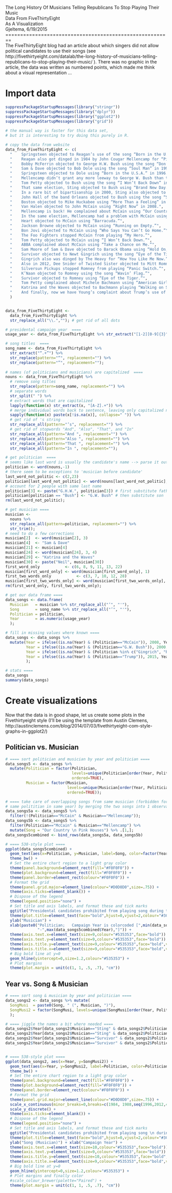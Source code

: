 The Long History Of Musicians Telling Republicans To Stop Playing Their Music  
Data From FiveThirtyEight  
As A Visualization  
Gjeltema, 6/19/2015  
========================================================  
The FiveThirtyEight blog had an article about which singers did not allow 
political candidates to use their songs 
(see http://fivethirtyeight.com/datalab/the-long-history-of-musicians-telling-republicans-to-stop-playing-their-music/
). There was no graphic in the article, the data was written as numbered points, 
which made me think about a visual representation ...  

# Import data
```{r dataMusiciansCandidates}
suppressPackageStartupMessages(library("stringr"))
suppressPackageStartupMessages(library("dplyr"))
suppressPackageStartupMessages(library("ggplot2"))
suppressPackageStartupMessages(library("grid"))
                               
# the manual way is faster for this data set,
# but it is interesting to try doing this purely in R.

# copy the data from website 
data_from_FiveThirtyEight <- c(
  "    Springsteen objected to Reagan’s use of the song “Born in the U.S.A.” during the 1984 election.", 
  "    Reagan also got dinged in 1984 by John Cougar Mellencamp for “Pink Houses.”",
  "    Bobby McFerrin objected to George H.W. Bush using the song “Don’t Worry, Be Happy” in 1988.",
  "    Sam & Dave objected to Bob Dole using the song “Soul Man” in 1996.",
  "    Springsteen objected to Dole using “Born in the U.S.A.” in 1996.",
  "    Mellencamp didn’t grant any more leeway to George W. Bush than to Reagan. Mellencamp complained when Bush used “R.O.C.K. in the U.S.A.” in 2000.",
  "    Tom Petty objected to Bush using the song “I Won’t Back Down” in 2000.",
  "    That same election, Sting objected to Bush using “Brand New Day.”",
  "    In a rare bit of bipartisanship in 2000, Sting also objected to Al Gore using “Brand New Day.”",
  "    John Hall of the band Orleans objected to Bush using the song “Still the One” during his re-election campaign in 2004.",
  "    Boston objected to Mike Huckabee using “More Than a Feeling” in 2008.",
  "    Van Halen objected to John McCain using “Right Now” in 2008.",
  "    Mellencamp is back! He complained about McCain using “Our Country” in 2008.",
  "    In the same election, Mellencamp had a problem with McCain using the song “Pink Houses.”",
  "    Heart objected to McCain using “Barracuda.”",
  "    Jackson Browne objected to McCain using “Running on Empty.”",
  "    Bon Jovi objected to McCain using “Who Says You Can’t Go Home.”",
  "    The Foo Fighters stopped McCain from playing “My Hero.”",
  "    Tom Petty objected to McCain using “I Won’t Back Down.”",
  "    ABBA complained about McCain using “Take a Chance on Me.”",
  "    Sam Moore of Sam & Dave objected to Barack Obama using “Hold On, I’m Coming” during the 2008 election.",
  "    Survivor objected to Newt Gingrich using the song “Eye of the Tiger” in 2012.",
  "    Gingrich also was dinged by The Heavy for “How You Like Me Now.”",
  "    Also in 2012, Dee Snider of Twisted Sister objected to Mitt Romney using “We’re Not Gonna Take It.”",
  "    Silversun Pickups stopped Romney from playing “Panic Switch.”",
  "    K’Naan objected to Romney using the song “Wavin’ Flag.”",
  "    Survivor objected to Romney using “Eye of the Tiger.”",
  "    Tom Petty complained about Michele Bachmann using “American Girl” in 2012.",
  "    Katrina and the Waves objected to Bachmann playing “Walking on Sunshine.”",
  "    And finally, now we have Young’s complaint about Trump’s use of “Rockin’ in the Free World.”"
  )


data_from_FiveThirtyEight <- 
  data_from_FiveThirtyEight %>% 
  str_replace_all("\\.",""); # get rid of all dots

# presidental campaign year  ====
usage_year <- data_from_FiveThirtyEight %>% str_extract("[1-2][0-9]{3}") # some NA

# song titles  ====
song_name <- data_from_FiveThirtyEight %>% 
  str_extract("“.+”") %>%
  str_replace(pattern="“", replacement="") %>% 
  str_replace(pattern="”", replacement="");
  
# names (of politicians and musicians) are capitalized  ====
nouns <- data_from_FiveThirtyEight %>%
  # remove song titles 
  str_replace(pattern=song_name, replacement="") %>%
  # separate words
  str_split(" ") %>%
  # extract words that are capitalized
  lapply(function(x) str_extract(x, "[A-Z].+")) %>%
  # merge individual words back to sentence, leaving only capitalized names
  sapply(function(x) paste(x[!is.na(x)], collapse=" ")) %>%
  # get rid of 's string
  str_replace_all(pattern="’s", replacement="") %>%
  # get rid of stopwords "And", "Also", "That", and "In"  
  str_replace_all(pattern="And ", replacement="") %>%
  str_replace_all(pattern="Also ", replacement="") %>%
  str_replace_all(pattern="That ", replacement="") %>%
  str_replace_all(pattern="In ", replacement="");

# get politician  ====
# seems like last word is usually the candidate's name --> parse it out
politician <- word(nouns,-1) 
# there seem to be exceptions to 'musician before candidate'
last_word_not_politic <- c(2,23)
politician[last_word_not_politic] <- word(nouns[last_word_not_politic], 1)
# account for 2 people with same last name
politician[3] <- paste("G.H.W.", politician[3]) # first substitute father
politician[politician == "Bush"] <- "G.W. Bush" # then substitute son
rm(last_word_not_politic);

# get musician ====
musician <- 
  nouns %>% 
  str_replace_all(pattern=politician, replacement="") %>% 
  str_trim(); 
# need to do a few corrections 
musician[2]  <- word(musician[2], 3)
musician[4]  <- "Sam & Dave"
musician[21] <- musician[4]
musician[24] <- word(musician[24], 3, 4)
musician[29] <- "Katrina and the Waves"
musician[30] <- paste("Neil", musician[30])
first_word_only           <- c(6, 8, 9, 11, 13, 22)
musician[first_word_only] <- word(musician[first_word_only], 1)
first_two_words_only           <- c(3, 7, 10, 12, 28) 
musician[first_two_words_only] <- word(musician[first_two_words_only], 1, 2);
rm(first_word_only, first_two_words_only);

# get our data frame ====
data_songs <- data.frame(
  Musician   = musician %>% str_replace_all("’", "'"),
  Song       = song_name %>% str_replace_all("’", "'"),
  Politician = politician,
  Year       = as.numeric(usage_year)
  );

# fill in missing values where known ====
data_songs <- data_songs %>% 
  mutate(Year = ifelse((is.na(Year) & (Politician=="McCain")), 2008, Year),
         Year = ifelse((is.na(Year) & (Politician=="G.W. Bush")), 2000, Year),
         Year = ifelse((is.na(Year) & (Politician %in% c("Gingrich", "Romney", "Bachmann"))), 2012, Year),
         Year = ifelse((is.na(Year) & (Politician=="Trump")), 2015, Year)
         );

# stats ====
data_songs
summary(data_songs)
```

# Create visualizations  
Now that the data is in good shape, let us create some plots in the 
Fivethirtyeight style (I'll be using the template from Austin Clemens,
http://austinclemens.com/blog/2014/07/03/fivethirtyeight-com-style-graphs-in-ggplot2/)  

## Politician vs. Musician
```{r dataVizByMusician, fig.width=10}
# ==== sort politician and musician by year and politician ====
data_songs5 <- data_songs %>% 
  mutate(Politician = factor(Politician, 
                             levels=unique(Politician[order(Year, Politician)]), 
                             ordered=TRUE),
         Musician = factor(Musician, 
                           levels=unique(Musician[order(Year, Politician, Musician)]), 
                           ordered=TRUE));

# ==== take care of overlapping songs from same musician (forbidden for
# same polititian in same year) by merging the two songs into 1 observation ====
data_songs5a <- data_songs5 %>% 
  filter(!(Politician=="McCain" & Musician=="Mellencamp"));
data_songs5b <- data_songs5 %>% 
  filter(Politician=="McCain" & Musician=="Mellencamp") %>%
  mutate(Song = "Our Country \n Pink Houses") %>% .[1,];
data_songs5combined <- bind_rows(data_songs5a, data_songs5b)

# ==== 538-style plot ====
ggplot(data_songs5combined) +
  geom_text(aes(x=Politician, y=Musician, label=Song, color=factor(Year), size=0.6)) +
  theme_bw() +
  # Set the entire chart region to a light gray color
  theme(panel.background=element_rect(fill="#F0F0F0")) +
  theme(plot.background=element_rect(fill="#F0F0F0")) +
  theme(panel.border=element_rect(colour="#F0F0F0")) +
  # Format the grid
  theme(panel.grid.major=element_line(colour="#D0D0D0",size=.75)) +
  theme(axis.ticks=element_blank()) +
  # Dispose of the legend
  theme(legend.position="none") +
  # Set title and axis labels, and format these and tick marks
  ggtitle("Presidental candidates prohibited from playing song during their campaign") +
  theme(plot.title=element_text(face="bold",hjust=0,vjust=2,colour="#3C3C3C",size=14)) +
  ylab("Musician") + 
  xlab(paste0("Politician;   Campaign Year is colorcoded [",min(data_songs5combined$Year),
              "-",max(data_songs5combined$Year),"]")) +
  theme(axis.text.x=element_text(size=9,colour="#535353",face="bold")) +
  theme(axis.text.y=element_text(size=9,colour="#535353",face="bold")) +
  theme(axis.title.y=element_text(size=9,colour="#535353",face="bold",vjust=1.5)) +
  theme(axis.title.x=element_text(size=9,colour="#535353",face="bold",vjust=-.5)) +
  # Big bold line at y=0
  geom_hline(yintercept=0,size=1.2,colour="#535353") +
  # Plot margins
  theme(plot.margin = unit(c(1, 1, .5, .7), "cm"))
```

## Year vs. Song & Musician
```{r dataVizBySongMusician, fig.width=10}
# ==== sort song & musician by year and politician ====
data_songs2 <- data_songs %>% mutate(
  SongMusi  = paste0(Song, " (", Musician, ")"),
  SongMusi2 = factor(SongMusi, levels=unique(SongMusi[order(Year, Politician, Musician, SongMusi)]), ordered=TRUE) 
  );

# ==== jiggle the names a bit where needed ====
data_songs2$Year[data_songs2$Musician=="Sting" & data_songs2$Politician=="Gore"] <- 2000.9;
data_songs2$Year[data_songs2$Musician=="Sting" & data_songs2$Politician=="G.W. Bush"] <- 1998.1;
data_songs2$Year[data_songs2$Musician=="Survivor" & data_songs2$Politician=="Romney"] <- 2013.5;
data_songs2$Year[data_songs2$Musician=="Survivor" & data_songs2$Politician=="Gingrich"] <- 2010.5;


# ==== 538-style plot ====
ggplot(data_songs2, aes(x=Year, y=SongMusi2)) +  
  geom_text(aes(x=Year, y=SongMusi2, label=Politician, color=Politician, size=1)) +
  theme_bw() +
  # Set the entire chart region to a light gray color
  theme(panel.background=element_rect(fill="#F0F0F0")) +
  theme(plot.background=element_rect(fill="#F0F0F0")) +
  theme(panel.border=element_rect(colour="#F0F0F0")) +
  # Format the grid
  theme(panel.grid.major=element_line(colour="#D0D0D0",size=.75)) +
  scale_x_continuous(minor_breaks=0,breaks=c(1984, 1988,seq(1996,2012,4),2015),limits=c(1984,2015)) +
  scale_y_discrete() + 
  theme(axis.ticks=element_blank()) +
  # Dispose of the legend
  theme(legend.position="none") +
  # Set title and axis labels, and format these and tick marks
  ggtitle("Presidental candidates prohibited from playing song \n during their campaign") +
  theme(plot.title=element_text(face="bold",hjust=0,vjust=2,colour="#3C3C3C",size=15)) +
  ylab("Song (Musician)") + xlab("Campaign Year") +
  theme(axis.text.x=element_text(size=10,colour="#535353",face="bold")) +
  theme(axis.text.y=element_text(size=9,colour="#535353",face="bold")) +
  theme(axis.title.y=element_text(size=10,colour="#535353",face="bold",vjust=1.5)) +
  theme(axis.title.x=element_text(size=9,colour="#535353",face="bold",vjust=-.5)) +
  # Big bold line at y=0
  geom_hline(yintercept=0,size=1.2,colour="#535353") +
  # Plot margins and finally color
  #scale_colour_brewer(palette="Paired") +
  theme(plot.margin = unit(c(1, 1, .5, .7), "cm")) 
```